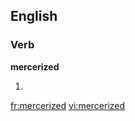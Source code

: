 ==English==

===Verb===
'''mercerized'''

# {{present participle of|[[mercerize]]}}

[[fr:mercerized]]
[[vi:mercerized]]
